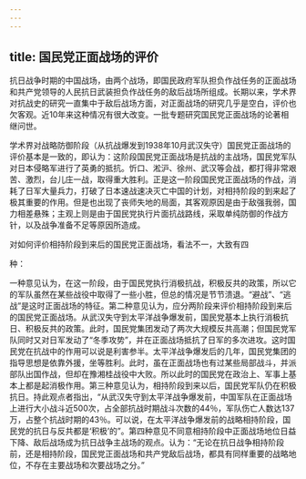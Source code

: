 ```yaml
---
---
---
```

title: 国民党正面战场的评价
---



抗日战争时期的中国战场，由两个战场，即国民政府军队担负作战任务的正面战场和共产党领导的人民抗日武装担负作战任务的敌后战场所组成。长期以来，学术界对抗战史的研究一直集中于敌后战场方面，对正面战场的研究几乎是空白，评价也欠客观。近10年来这种情况有很大改变。一批专题研究国民党正面战场的论著相继问世。

学术界对战略防御阶段（从抗战爆发到1938年10月武汉失守）国民党正面战场的评价基本是一致的，即认为：这阶段国民党正面战场是抗战的主战场，国民党军队对日本侵略军进行了英勇的抵抗。忻口、淞沪、徐州、武汉等会战，都打得非常艰苦、激烈，台儿庄一战，取得重大胜利。正是这一阶段国民党正面战场的作战，消耗了日军大量兵力，打破了日本速战速决灭亡中国的计划，对相持阶段的到来起了极其重要的作用。但是也出现了丧师失地的局面，其客观原因是由于敌强我弱，国力相差悬殊；主观上则是由于国民党执行片面抗战路线，采取单纯防御的作战方针，以及战争准备不足等原因所造成。

对如何评价相持阶段到来后的国民党正面战场，看法不一，大致有四

种：

一种意见认为，在这一阶段，由于国民党执行消极抗战，积极反共的政策，所以它的军队虽然在某些战役中取得了一些小胜，但总的情况是节节溃退。“避战”、“逃战”是这时正面战场的特征。第二种意见认为，应分两阶段来评价相持阶段到来后的国民党正面战场。从武汉失守到太平洋战争爆发前，国民党基本上执行消极抗日、积极反共的政策。此时，国民党集团发动了两次大规模反共高潮；但国民党军队同时又对日军发动了“冬季攻势”，并在正面战场抵抗了日军的多次进攻。这时国民党在抗战中的作用可以说是利害参半。太平洋战争爆发后的几年，国民党集团的指导思想是依靠外援，坐等胜利。此时，虽在正面战场也有过某些局部战斗，并派部队出国作战，但却在豫湘桂战役中大败。所以此时的国民党在政治上、军事上基本上都是起消极作用。第三种意见认为，相持阶段到来以后，国民党军队仍在积极抗日。持此观点者指出，“从武汉失守到太平洋战争爆发前，中国军队在正面战场上进行大小战斗近500次，占全部抗战时期战斗次数的44％，军队伤亡人数达137万，占整个抗战时期的43％。可以说，在太平洋战争爆发前的战略相持阶段，国民党的抗日与反共都是‘积极’的”。第四种意见不同意相持阶段中正面战场地位日益下降、敌后战场成为抗日战争主战场的观点。认为：“无论在抗日战争相持阶段前，还是相持阶段，国民党正面战场和共产党敌后战场，都具有同样重要的战略地位，不存在主要战场和次要战场之分。”